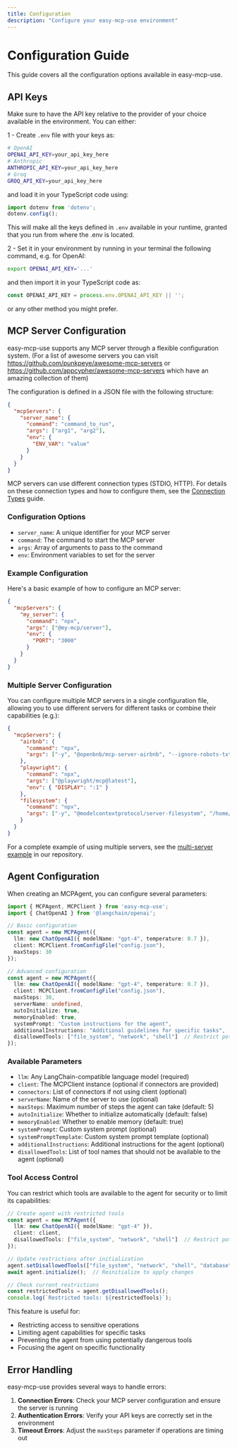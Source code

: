 ```yaml
---
title: Configuration
description: "Configure your easy-mcp-use environment"
---
```


# Configuration Guide

This guide covers all the configuration options available in easy-mcp-use.

## API Keys

Make sure to have the API key relative to the provider of your choice available in the environment. You can either:

1 - Create `.env` file with your keys as:

```bash
# OpenAI
OPENAI_API_KEY=your_api_key_here
# Anthropic
ANTHROPIC_API_KEY=your_api_key_here
# Groq
GROQ_API_KEY=your_api_key_here
```

and load it in your TypeScript code using:

```typescript
import dotenv from 'dotenv';
dotenv.config();
```

This will make all the keys defined in `.env` available in your runtime, granted that you run from where the .env is located.

2 - Set it in your environment by running in your terminal the following command, e.g. for OpenAI:

```bash
export OPENAI_API_KEY='...'
```

and then import it in your TypeScript code as:

```typescript
const OPENAI_API_KEY = process.env.OPENAI_API_KEY || '';
```

or any other method you might prefer.

## MCP Server Configuration

easy-mcp-use supports any MCP server through a flexible configuration system. (For a list of awesome servers you can visit https://github.com/punkpeye/awesome-mcp-servers or https://github.com/appcypher/awesome-mcp-servers which have an amazing collection of them)

The configuration is defined in a JSON file with the following structure:

```json
{
  "mcpServers": {
    "server_name": {
      "command": "command_to_run",
      "args": ["arg1", "arg2"],
      "env": {
        "ENV_VAR": "value"
      }
    }
  }
}
```

MCP servers can use different connection types (STDIO, HTTP). For details on these connection types and how to configure them, see the [Connection Types](./connection-types) guide.

### Configuration Options

- `server_name`: A unique identifier for your MCP server
- `command`: The command to start the MCP server
- `args`: Array of arguments to pass to the command
- `env`: Environment variables to set for the server

### Example Configuration

Here's a basic example of how to configure an MCP server:

```json
{
  "mcpServers": {
    "my_server": {
      "command": "npx",
      "args": ["@my-mcp/server"],
      "env": {
        "PORT": "3000"
      }
    }
  }
}
```

### Multiple Server Configuration

You can configure multiple MCP servers in a single configuration file, allowing you to use different servers for different tasks or combine their capabilities (e.g.):

```json
{
  "mcpServers": {
    "airbnb": {
      "command": "npx",
      "args": ["-y", "@openbnb/mcp-server-airbnb", "--ignore-robots-txt"]
    },
    "playwright": {
      "command": "npx",
      "args": ["@playwright/mcp@latest"],
      "env": { "DISPLAY": ":1" }
    },
    "filesystem": {
      "command": "npx",
      "args": ["-y", "@modelcontextprotocol/server-filesystem", "/home/user/projects/easy-mcp-use/"]
    }
  }
}
```

For a complete example of using multiple servers, see the [multi-server example](https://github.com/dforel/easy-mcp-use/blob/main/examples/multi_server_example.ts) in our repository.

## Agent Configuration

When creating an MCPAgent, you can configure several parameters:

```typescript
import { MCPAgent, MCPClient } from 'easy-mcp-use';
import { ChatOpenAI } from '@langchain/openai';

// Basic configuration
const agent = new MCPAgent({
  llm: new ChatOpenAI({ modelName: "gpt-4", temperature: 0.7 }),
  client: MCPClient.fromConfigFile("config.json"),
  maxSteps: 30
});

// Advanced configuration
const agent = new MCPAgent({
  llm: new ChatOpenAI({ modelName: "gpt-4", temperature: 0.7 }),
  client: MCPClient.fromConfigFile("config.json"),
  maxSteps: 30,
  serverName: undefined,
  autoInitialize: true,
  memoryEnabled: true,
  systemPrompt: "Custom instructions for the agent",
  additionalInstructions: "Additional guidelines for specific tasks",
  disallowedTools: ["file_system", "network", "shell"]  // Restrict potentially dangerous tools
});
```

### Available Parameters

- `llm`: Any LangChain-compatible language model (required)
- `client`: The MCPClient instance (optional if connectors are provided)
- `connectors`: List of connectors if not using client (optional)
- `serverName`: Name of the server to use (optional)
- `maxSteps`: Maximum number of steps the agent can take (default: 5)
- `autoInitialize`: Whether to initialize automatically (default: false)
- `memoryEnabled`: Whether to enable memory (default: true)
- `systemPrompt`: Custom system prompt (optional)
- `systemPromptTemplate`: Custom system prompt template (optional)
- `additionalInstructions`: Additional instructions for the agent (optional)
- `disallowedTools`: List of tool names that should not be available to the agent (optional)

### Tool Access Control

You can restrict which tools are available to the agent for security or to limit its capabilities:

```typescript
// Create agent with restricted tools
const agent = new MCPAgent({
  llm: new ChatOpenAI({ modelName: "gpt-4" }),
  client: client,
  disallowedTools: ["file_system", "network", "shell"]  // Restrict potentially dangerous tools
});

// Update restrictions after initialization
agent.setDisallowedTools(["file_system", "network", "shell", "database"]);
await agent.initialize();  // Reinitialize to apply changes

// Check current restrictions
const restrictedTools = agent.getDisallowedTools();
console.log(`Restricted tools: ${restrictedTools}`);
```

This feature is useful for:

- Restricting access to sensitive operations
- Limiting agent capabilities for specific tasks
- Preventing the agent from using potentially dangerous tools
- Focusing the agent on specific functionality

## Error Handling

easy-mcp-use provides several ways to handle errors:

1. **Connection Errors**: Check your MCP server configuration and ensure the server is running
2. **Authentication Errors**: Verify your API keys are correctly set in the environment
3. **Timeout Errors**: Adjust the `maxSteps` parameter if operations are timing out